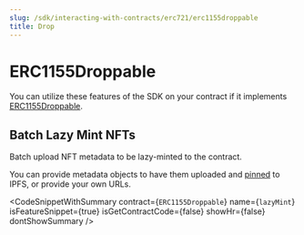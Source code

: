 ```yaml
---
slug: /sdk/interacting-with-contracts/erc721/erc1155droppable
title: Drop
---
```



# ERC1155Droppable

You can utilize these features of the SDK on your contract if it implements [ERC1155Droppable](/extensions/erc-1155/drop).

<div className="row" style={{ marginBottom: 24 }}>
  <div className="col col--12" style={{ marginTop: 8 }}>
    <QuickstartCard
      name="Learn how to implement ERC1155Droppable in your smart contract"
      link={"/extensions/erc-1155/drop"}
      image="/assets/icons/general.png"
    />
  </div>
</div>

## Batch Lazy Mint NFTs

Batch upload NFT metadata to be lazy-minted to the contract.

You can provide metadata objects to have them uploaded and [pinned](https://blog.thirdweb.com/guides/securing-pinning-your-nft-with-ipfs/)
to IPFS, or provide your own URLs.

<CodeSnippetWithSummary
  contract={`ERC1155Droppable`}
  name={`lazyMint`}
  isFeatureSnippet={true}
  isGetContractCode={false}
  showHr={false}
  dontShowSummary
/>
